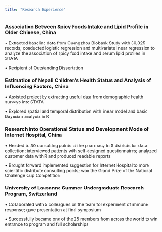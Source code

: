 ```yaml
---
title: "Research Experience"
---
```


### Association Between Spicy Foods Intake and Lipid Profile in Older Chinese, China 

• Extracted baseline data from Guangzhou Biobank Study with 30,325 records; conducted logistic regression and multivariate linear regression to analyze the association of spicy food intake and serum lipid profiles in STATA

• Recipient of Outstanding Dissertation

### Estimation of Nepali Children’s Health Status and Analysis of Influencing Factors, China

• Assisted project by extracting useful data from demographic health surveys into STATA

• Explored spatial and temporal distribution with linear model and basic Bayesian analysis in R

### Research into Operational Status and Development Mode of Internet Hospital, China

• Headed to 30 consulting points at the pharmacy in 5 districts for data collection; interviewed patients with self-designed questionnaires; analyzed customer data with R and produced readable reports

• Brought forward implemented suggestion for Internet Hospital to more scientific distribute consulting points; won the Grand Prize of the National Challenge Cup Competition

### University of Lausanne Summer Undergraduate Research Program, Switzerland 

• Collaborated with 5 colleagues on the team for experiment of immune response; gave presentation at final symposium

• Successfully became one of the 25 members from across the world to win entrance to program and full scholarships
